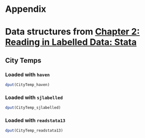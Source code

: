 # Appendix {#appendix}

# Data structures from [Chapter 2: Reading in Labelled Data: Stata](#chp-2)

## City Temps {#appendix-CT}

### Loaded with `haven` {#appendix-CT-haven}

```r

dput(CityTemp_haven)

```


### Loaded with `sjlabelled` {#appendix-CT-sjlabelled}

```r

dput(CityTemp_sjlabelled)

```



### Loaded with `readstata13` {#appendix-CT-readstata13}

```r

dput(CityTemp_readstata13)

```